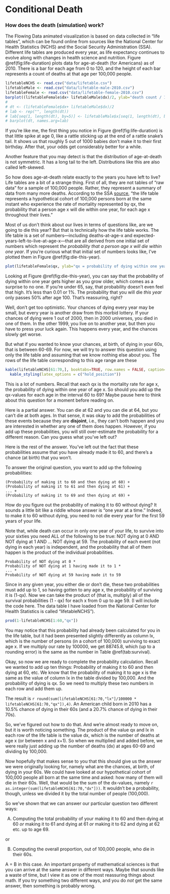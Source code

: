 # Conditional Death

### How does the death (simulation) work? {-} 

The Flowing Data animated visualization is based on data collected in "life tables", which can be found online from sources like the National Center for Health Statistics (NCHS) and the Social Security Administration (SSA). Different life tables are produced every year, as life expectancy continues to evolve along with changes in health science and nutrition. Figure \@ref(fig:life-duration) plots data for age-at-death (for Americans) as of 2010. There is a bar for each age from 0 to 120, and the height of each bar represents a count of deaths at that age per 100,000 people.


```r

lifetableNCHS <- read.csv("data/lifetable.csv")
lifetableMale <- read.csv("data/lifetable-male-2010.csv")
lifetableFemale <- read.csv("data/lifetable-female-2010.csv")
barplot((lifetableFemale$dx+ lifetableMale$dx)/2, ylab="death count / 100000", xlab="age", names.arg=lifetableFemale$x)
# 
# dt <- (lifetableFemale$dx+ lifetableMale$dx)/2
# lab <- rep("", length(dt))
# lab[seq(1, length(dt), by=5)] <- lifetableMale$x[seq(1, length(dt), by=5)]
# barplot(dt, names.arg=lab)


```  


If you're like me, the first thing you notice in Figure \@ref(fig:life-duration) is that little spike at age 0, like a rattle sticking up at the end of a rattle snake's tail. It shows us that roughly 5 out of 1000 babies don't make it to their first birthday. After that, your odds get considerably better for a while.

Another feature that you may detect is that the distribution of age-at-death is not symmetric. It has a long tail to the left. Distributions like this are also called left-skewed. 
<!-- As is well covered in standard texts (e.g., Chapter 2 of OpenIntro Statistics), this means that certain measures of center, such as mean and median age-at-death, may give different answers. -->

So how does age-at-death relate exactly to the years you have left to live? Life tables are a bit of a strange thing. First of all, they are not tables of "raw data" for a sample of 100,000 people. Rather, they represent a summary of data from many more deaths. According to the SSA [source](https://www.ssa.gov/OACT/HistEst/PerLifeTables/LifeTableDefinitions.pdf), "the life table represents a hypothetical cohort of 100,000 persons born at the same instant who experience the rate of mortality represented by qx, the probability that a person age x will die within one year, for each age x throughout their lives."
 
Most of us don't think about our lives in terms of questions like, are we going to die this year? But that is technically how the life table works. The life table is a set of numbers---including deaths-at-age-x and expected-years-left-to-live-at-age-x---that are all derived from one initial set of numbers which represent *the probability that a person age x will die within one year*. If you're curious what that initial set of numbers looks like, I've plotted them in Figure \@ref(fig:die-this-year).  

```r

plot(lifetableFemale$qx, ylab="qx = probability of dying within one year", xlab="age")


```

  
Looking at Figure \@ref(fig:die-this-year), you can say that the probability of dying within one year gets higher as you grow older, which comes as a surprise to no one. If you're under 65, say, that probability doesn't even feel that high. It's less than 0.01 or 1%. The probability that you will die *this year* only passes 50% after age 100. That's reassuring, right?

Well, don't get too optimistic. Your chances of dying every year may be small, but every year is another draw from this morbid lottery. If your chances of dying were 1 out of 2000, then in 2000 universes, you died in one of them.  In the other 1999, you live on to another year, but then you have to press your luck again. This happens every year, and the chances slowly get worse.

But what if you wanted to know your chances, at birth, of dying in your 60s, that is between 60-69. For now, we will try to answer this question using only the life table and assuming that we know nothing else about you. The rows of the life table corresponding to this age range are these  

```r

kable(lifetableNCHS[61:70,], booktabs=TRUE, row.names = FALSE, caption='Life Table')%>%
  kable_styling(latex_options = c("hold_position"))

```
  
This is a lot of numbers. Recall that each qx is the mortality rate for age x, the probability of dying within one year of age x. So should you add up the qx-values for each age in the interval 60 to 69? Maybe pause here to think about this question for a moment before reading on.   

Here is a partial answer. You can die at 62 and you can die at 64, but you can't die at both ages. In that sense, it was okay to add the probabilities of these events because they are **disjoint**, i.e., they can't both happen and you are interested in whether any one of them does happen. However, if you add up these probabilities, you will still over-estimate the probability for a different reason. Can you guess what you've left out? 

Here is the rest of the answer. You've left out the fact that these probabilities assume that you have already made it to 60, and there's a chance (at birth) that you won't.  

To answer the original question, you want to add up the following probabilities: 
  
```
(Probability of making it to 60 and then dying at 60) + 
(Probability of making it to 61 and then dying at 61) + 
... +
(Probability of making it to 69 and then dying at 69) + 
```
  
How do you figure out the probability of making it to 60 without dying? It sounds a little bit like a riddle whose answer is "one year at a time." Indeed, to make it to 60 without dying, you need to not die every year for the first 59 years of your life.

Note that, while death can occur in only one year of your life, to survive into your sixties you need ALL of the following to be true: NOT dying at 0 AND NOT dying at 1 AND ... NOT dying at 59. The probability of each event (not dying in each year) is independent, and the probability that all of them happen is the product of the individual probabilities.
  
```
Probability of NOT dying at 0 * 
Probability of NOT dying at 1 having made it to 1 * 
... * 
Probability of NOT dying at 59 having made it to 59
```
  
Since in any given year, you either die or don't die, these two probabilities must add up to 1, so having gotten to any age x, the probability of surviving it is (1-qx). Now we can take the product of (that is, multiply) all of the survival probabilities (1 - qx) for each x from 0 up to age 59. (I will include the code here. The data table I have loaded from the National Center for Health Statistics is called "lifetableNCHS").

  
```r
prod(1-lifetableNCHS[1:60,"qx"])

```
  
You may notice that this probability had already been calculated for you in the life table, but it had been presented slightly differently as column lx, which is the number of persons (in a cohort of 100,000) surviving to exact age x. If we multiply our rate by 100000, we get 88745.8, which (up to a rounding error) is the same as the number in Table \@ref(tab:survival). 

Okay, so now we are ready to complete the probability calculation. Recall we wanted to add up ten things: Probability of making it to 60 and then dying at 60, etc. We know that the probability of making it to age x is the same as the value of column lx in the table divided by 100,000. And the probability of dying is qx. So we need to multiply these two numbers in each row and add them up.

The result is `r round(sum(lifetableNCHS[61:70,"lx"]/100000 * lifetableNCHS[61:70,"qx"]),4)`. An American child born in 2010 has a 10.5% chance of dying in their 60s (and a 20.7% chance of dying in their 70s). 

So, we've figured out how to do that. And we're almost ready to move on, but it is worth noticing something. The product of the value qx and lx in each row of the life table is the value dx, which is the number of deaths at age x (or between x and x+1). So when we multiplied and added before, we were really just adding up the number of deaths (dx) at ages 60-69 and dividing by 100,000. 

Now hopefully that makes sense to you that this should give us the answer we were originally looking for, namely what are the chances, at birth, of dying in your 60s. We could have looked at our hypothetical cohort of 100,000 people all born at the same time and asked: how many of them will die in their 60s. Well, that would be the sum of the dx-values, namely `r as.integer(sum(lifetableNCHS[61:70,"dx"]))`. It wouldn't be a probability, though, unless we divided it by the total number of people (100,000).

So we've shown that we can answer our particular question two different ways:

A) Computing the total probability of your making it to 60 and then dying at 60 *or* making it to 61 and dying at 61 *or* making it to 62 and dying at 62 etc. up to age 69.

or
 
B) Computing the overall proportion, out of 100,000 people, who die in their 60s.


A = B in this case. An important property of mathematical sciences is that you can arrive at the same answer in different ways. Maybe that sounds like a waste of time, but I view it as one of the most reassuring things about math. If you try something two different ways, and you do *not* get the same answer, then something is probably wrong. 
  
